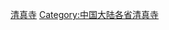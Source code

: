 {{commons category|Mosques in Shanghai}}

[[Category:上海宗教场所|清真寺]]
[[Category:中国大陆各省清真寺|Category:中国大陆各省清真寺]]